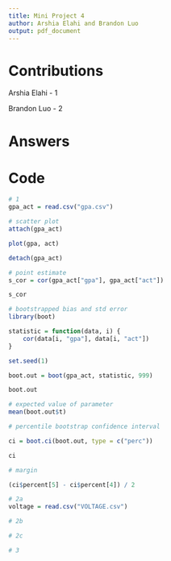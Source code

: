 ```yaml
---
title: Mini Project 4
author: Arshia Elahi and Brandon Luo
output: pdf_document
---
```


# Contributions

Arshia Elahi - 1

Brandon Luo - 2

# Answers

```{=latex}
\begin{enumerate}
\item
There is a weak positive correlation between GPA and ACT scores. 

The expected population correlation coefficient is 0.2723708 with a 95\% confidence margin of 0.2054467.
\item
    \begin{enumerate}
        \item
        \item
        \item
    \end{enumerate}
\item
\end{enumerate}
```

# Code
```r
# 1
gpa_act = read.csv("gpa.csv")

# scatter plot
attach(gpa_act)

plot(gpa, act)

detach(gpa_act)

# point estimate
s_cor = cor(gpa_act["gpa"], gpa_act["act"])

s_cor

# bootstrapped bias and std error
library(boot)

statistic = function(data, i) {
    cor(data[i, "gpa"], data[i, "act"])
}

set.seed(1)

boot.out = boot(gpa_act, statistic, 999)

boot.out

# expected value of parameter
mean(boot.out$t)

# percentile bootstrap confidence interval

ci = boot.ci(boot.out, type = c("perc"))

ci

# margin

(ci$percent[5] - ci$percent[4]) / 2

# 2a
voltage = read.csv("VOLTAGE.csv")

# 2b

# 2c

# 3
```
